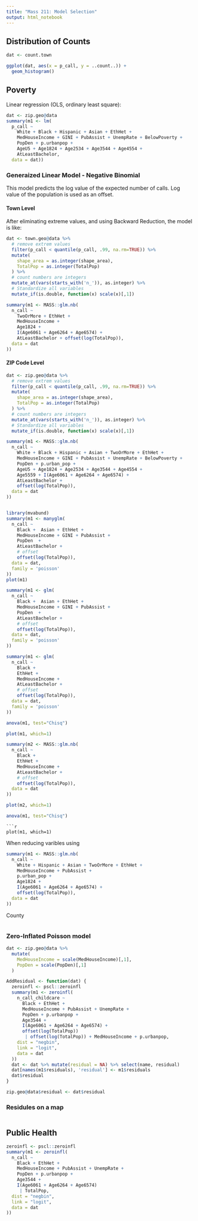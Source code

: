 ```yaml
---
title: "Mass 211: Model Selection"
output: html_notebook
---
```


## Distribution of Counts

```r
dat <- count.town

ggplot(dat, aes(x = p_call, y = ..count..)) +
  geom_histogram()
```



## Poverty

Linear regression (OLS, ordinary least square):

```r
dat <- zip.geo@data
summary(m1 <- lm(
  p_call ~
    White + Black + Hispanic + Asian + EthHet +
    MedHouseIncome + GINI + PubAssist + UnempRate + BelowPoverty +
    PopDen + p.urbanpop +
    AgeU5 + Age1824 + Age2534 + Age3544 + Age4554 +
    AtLeastBachelor,
  data = dat))
```

### Generaized Linear Model - Negative Binomial

This model predicts the log value of the expected number of calls. Log value of the population is used as an offset.

#### Town Level

After eliminating extreme values, and using Backward Reduction, the model is like:

```r
dat <- town.geo@data %>%
  # remove extrem values
  filter(p_call < quantile(p_call, .99, na.rm=TRUE)) %>%
  mutate(
    shape_area = as.integer(shape_area),
    TotalPop = as.integer(TotalPop)
  ) %>%
  # count numbers are integers
  mutate_at(vars(starts_with('n_')), as.integer) %>%
  # Standardize all variables
  mutate_if(is.double, function(x) scale(x)[,1])

summary(m1 <- MASS::glm.nb(
  n_call ~
    TwoOrMore + EthHet +
    MedHouseIncome + 
    Age1824 + 
    I(Age6061 + Age6264 + Age6574) +
    AtLeastBachelor + offset(log(TotalPop)),
  data = dat
))
```

#### ZIP Code Level

```r
dat <- zip.geo@data %>%
  # remove extrem values
  filter(p_call < quantile(p_call, .99, na.rm=TRUE)) %>%
  mutate(
    shape_area = as.integer(shape_area),
    TotalPop = as.integer(TotalPop)
  ) %>%
  # count numbers are integers
  mutate_at(vars(starts_with('n_')), as.integer) %>%
  # Standardize all variables
  mutate_if(is.double, function(x) scale(x)[,1])

summary(m1 <- MASS::glm.nb(
  n_call ~
    White + Black + Hispanic + Asian + TwoOrMore + EthHet +
    MedHouseIncome + GINI + PubAssist + UnempRate + BelowPoverty +
    PopDen + p.urban_pop +
    AgeU5 + Age1824 + Age2534 + Age3544 + Age4554 +
    Age5559 + I(Age6061 + Age6264 + Age6574) +
    AtLeastBachelor +
    offset(log(TotalPop)),
  data = dat
))
```

```r

```

```r
library(mvabund)
summary(m1 <- manyglm(
  n_call ~
    Black +  Asian + EthHet +
    MedHouseIncome + GINI + PubAssist +
    PopDen  +
    AtLeastBachelor +
    # offset
    offset(log(TotalPop)),
  data = dat,
  family = 'poisson'
))
plot(m1)
```
```r
summary(m1 <- glm(
  n_call ~
    Black +  Asian + EthHet +
    MedHouseIncome + GINI + PubAssist +
    PopDen  +
    AtLeastBachelor +
    # offset
    offset(log(TotalPop)),
  data = dat,
  family = 'poisson'
))
```

```r
summary(m1 <- glm(
  n_call ~
    Black + 
    EthHet +
    MedHouseIncome +
    AtLeastBachelor +
    # offset
    offset(log(TotalPop)),
  data = dat,
  family = 'poisson'
))
```

```r
anova(m1, test="Chisq")
```

```r
plot(m1, which=1)
```

```r
summary(m2 <- MASS::glm.nb(
  n_call ~
    Black + 
    EthHet +
    MedHouseIncome +
    AtLeastBachelor +
    # offset
    offset(log(TotalPop)),
  data = dat
))
```

```r
plot(m2, which=1)
```

```r
anova(m1, test="Chisq")
```
```
```r
plot(m1, which=1)
```


When reducing varibles using 

```r
summary(m1 <- MASS::glm.nb(
  n_call ~
    White + Hispanic + Asian + TwoOrMore + EthHet +
    MedHouseIncome + PubAssist + 
    p.urban_pop +
    Age1824 + 
    I(Age6061 + Age6264 + Age6574) +
    offset(log(TotalPop)),
  data = dat
))
```


County

```r
```


### Zero-Inflated Poisson model

```r
dat <- zip.geo@data %>%
  mutate(
    MedHouseIncome = scale(MedHouseIncome)[,1],
    PopDen = scale(PopDen)[,1]
  )

AddResidual <- function(dat) {
  zeroinfl <- pscl::zeroinfl
  summary(m1 <- zeroinfl(
    n_call_childcare ~
      Black + EthHet +
      MedHouseIncome + PubAssist + UnempRate +
      PopDen + p.urbanpop +
      Age3544 +
      I(Age6061 + Age6264 + Age6574) +
      offset(log(TotalPop))
       | offset(log(TotalPop)) + MedHouseIncome + p.urbanpop,
    dist = "negbin",
    link = "logit",
    data = dat
  ))
  dat <- dat %>% mutate(residual = NA) %>% select(name, residual)
  dat[names(m1$residuals), 'residual'] <- m1$residuals
  dat$residual
}

zip.geo@data$residual <- dat$residual
```

### Residules on a map

```r

```



## Public Health

```r
zeroinfl <- pscl::zeroinfl
summary(m1 <- zeroinfl(
  n_call ~
    Black + EthHet +
    MedHouseIncome + PubAssist + UnempRate +
    PopDen + p.urbanpop +
    Age3544 +
    I(Age6061 + Age6264 + Age6574)
     | TotalPop,
  dist = "negbin",
  link = "logit",
  data = dat
))
```
